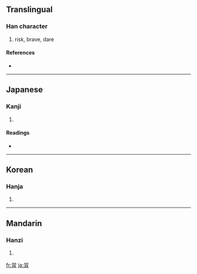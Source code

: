 {{see|冒}}
==Translingual==

===Han character===
{{Han char|rn=13|rad=冂|as=06|sn=8|four=|canj=日月 (AB), X日月 (XAB)}}

# risk, brave, dare

====References====
* {{Han ref|kx=0129.170|dkj=01534|hdz=21490.040|uh=5190|ud=20880}}

----

==Japanese==

===Kanji===
{{ja-kanji|grade=|rs=冂06}}

# {{defn|Japanese}}

====Readings====
* {{ja-readings|on=[[ぼう]] (bō), [[もう]] (mō), [[ぼく]] (boku)|kun=[[おかす]] (okasu), [[おおう]] (oou), [[こうぶる]] (kouburu)}}

----

==Korean==

===Hanja===
{{ko-hanja|hangeul=모|rv=mo|mr=mo}}

# {{defn|Korean}}

----

==Mandarin==

===Hanzi===
{{cmn-hanzi|pin=[[mào]] ([[mao4]])|wg=mao<sup>4</sup>}}

# {{defn|Mandarin}}

[[fr:冐]]
[[ja:冐]]